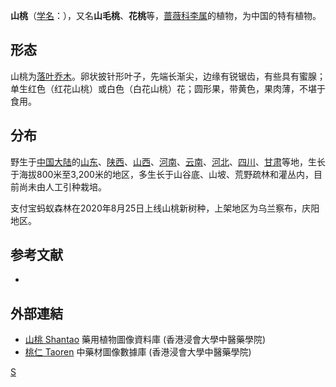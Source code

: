 {{Speciesbox 
| genus = Prunus
| species = davidiana 
| authority = (Carr.) C. de Vos ex Henry
| image = Prunus davidiana 1.jpg
| status = LC
| status_system = IUCN3.1
| status_ref = <ref name=iucn>{{Cite web |url=http://oldredlist.iucnredlist.org/details/50018774/0 |title=存档副本 |access-date=2019-04-07 |archive-url=https://web.archive.org/web/20190407142119/http://oldredlist.iucnredlist.org/details/50018774/0 |archive-date=2019-04-07 |dead-url=yes }}</ref>
| subdivision_ranks =[[变种|变种]]
| subdivision =
* 山桃 ''P. d.'' var. ''davidiana''
* [[陕甘山桃|陕甘山桃]] ''P. d.'' var. ''potanini''
}}

'''山桃'''（[[学名|学名]]：{{lang|la|''Prunus davidiana''}}），又名'''山毛桃'''、'''花桃'''等，[[蔷薇科|蔷薇科]][[李属|李属]]的植物，为中国的特有植物。

== 形态 ==
山桃为[[落叶乔木|落叶乔木]]。卵状披针形叶子，先端长渐尖，边缘有锐锯齿，有些具有蜜腺；单生红色（红花山桃）或白色（白花山桃）花；圆形果，带黄色，果肉薄，不堪于食用。

== 分布 ==
野生于[[中国大陆|中国大陆]]的[[山东|山东]]、[[陕西|陕西]]、[[山西|山西]]、[[河南|河南]]、[[云南|云南]]、[[河北|河北]]、[[四川|四川]]、[[甘肃|甘肃]]等地，生长于海拔800米至3,200米的地区，多生长于山谷底、山坡、荒野疏林和灌丛内，目前尚未由人工引种栽培。

支付宝蚂蚁森林在2020年8月25日上线山桃新树种，上架地区为乌兰察布，庆阳地区。

== 参考文献 ==
<div class="references-small">
* {{cite web| url =http://www.bioinfo.cn/db05/KmzwSpecies.php?action=view&id=18895| title =山桃（原变种）| work =《中国高等植物数据库全库》| publisher =中国科学院微生物研究所| author =昆明植物研究所| accessdate =2009-02-25| deadurl =yes| archiveurl =https://web.archive.org/web/20160305063516/http://www.bioinfo.cn/db05/KmzwSpecies.php?action=view&id=18895| archivedate =2016-03-05}}
</div>

==外部連結==		
* [http://libproject.hkbu.edu.hk/was40/detail?lang=ch&channelid=1288&searchword=herb_id=D00099 山桃 Shantao] {{Wayback|url=http://libproject.hkbu.edu.hk/was40/detail?lang=ch&channelid=1288&searchword=herb_id=D00099 |date=20130927182407 }} 藥用植物圖像資料庫 (香港浸會大學中醫藥學院) {{zh}}{{en}}
* [http://libproject.hkbu.edu.hk/was40/detail?channelid=47953&searchword=pid=B00207 桃仁 Taoren] {{Wayback|url=http://libproject.hkbu.edu.hk/was40/detail?channelid=47953&searchword=pid=B00207 |date=20130927182359 }} 中藥材圖像數據庫 (香港浸會大學中醫藥學院)
{{Taxonbar|from=Q3408638}}

[[Category:李属|S]]


{{植物小作品}}